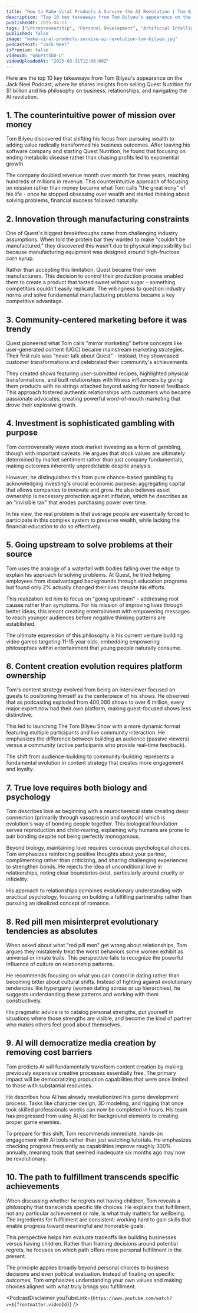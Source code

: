 ```yaml
---
title: "How to Make Viral Products & Survive the AI Revolution | Tom Bilyeu"
description: "Top 10 key takeaways from Tom Bilyeu's appearance on the Jack Neel Podcast, where he shares insights from selling Quest Nutrition for $1 billion and his philosophy on business, relationships, and navigating the AI revolution."
publishedAt: 2025-04-11
tags: ["Entrepreneurship", "Personal Development", "Artificial Intelligence"]
published: false
image: "make-viral-products-survive-ai-revolution-tom-bilyeu.jpg"
podcastHost: "Jack Neel"
isPremium: false
videoId: "G8GPtt5bD-U"
videoUploadedAt: "2025-03-31T12:00:00Z"
---
```



<PodcastSummaryPageLayout frontmatter={frontmatter}>

Here are the top 10 key takeaways from Tom Bilyeu's appearance on the Jack Neel Podcast, where he shares insights from selling Quest Nutrition for $1 billion and his philosophy on business, relationships, and navigating the AI revolution.

## 1. The counterintuitive power of mission over money

Tom Bilyeu discovered that shifting his focus from pursuing wealth to adding value radically transformed his business outcomes. After leaving his software company and starting Quest Nutrition, he found that focusing on ending metabolic disease rather than chasing profits led to exponential growth.

The company doubled revenue month over month for three years, reaching hundreds of millions in revenue. This counterintuitive approach of focusing on mission rather than money became what Tom calls "the great irony" of his life - once he stopped obsessing over wealth and started thinking about solving problems, financial success followed naturally.

## 2. Innovation through manufacturing constraints

One of Quest's biggest breakthroughs came from challenging industry assumptions. When told the protein bar they wanted to make "couldn't be manufactured," they discovered this wasn't due to physical impossibility but because manufacturing equipment was designed around high-fructose corn syrup.

Rather than accepting this limitation, Quest became their own manufacturers. This decision to control their production process enabled them to create a product that tasted sweet without sugar - something competitors couldn't easily replicate. The willingness to question industry norms and solve fundamental manufacturing problems became a key competitive advantage.

## 3. Community-centered marketing before it was trendy

Quest pioneered what Tom calls "mirror marketing" before concepts like user-generated content (UGC) became mainstream marketing strategies. Their first rule was "never talk about Quest" - instead, they showcased customer transformations and celebrated their community's achievements.

They created shows featuring user-submitted recipes, highlighted physical transformations, and built relationships with fitness influencers by giving them products with no strings attached beyond asking for honest feedback. This approach fostered authentic relationships with customers who became passionate advocates, creating powerful word-of-mouth marketing that drove their explosive growth.

## 4. Investment is sophisticated gambling with purpose

Tom controversially views stock market investing as a form of gambling, though with important caveats. He argues that stock values are ultimately determined by market sentiment rather than just company fundamentals, making outcomes inherently unpredictable despite analysis.

However, he distinguishes this from pure chance-based gambling by acknowledging investing's crucial economic purpose: aggregating capital that allows companies to innovate and grow. He also believes asset ownership is necessary protection against inflation, which he describes as an "invisible tax" that erodes purchasing power over time.

In his view, the real problem is that average people are essentially forced to participate in this complex system to preserve wealth, while lacking the financial education to do so effectively.

## 5. Going upstream to solve problems at their source

Tom uses the analogy of a waterfall with bodies falling over the edge to explain his approach to solving problems. At Quest, he tried helping employees from disadvantaged backgrounds through education programs but found only 2% actually changed their lives despite his efforts.

This realization led him to focus on "going upstream" - addressing root causes rather than symptoms. For his mission of improving lives through better ideas, this meant creating entertainment with empowering messages to reach younger audiences before negative thinking patterns are established.

The ultimate expression of this philosophy is his current venture building video games targeting 11-15 year olds, embedding empowering philosophies within entertainment that young people naturally consume.

## 6. Content creation evolution requires platform ownership

Tom's content strategy evolved from being an interviewer focused on guests to positioning himself as the centerpiece of his shows. He observed that as podcasting exploded from 400,000 shows to over 6 million, every major expert now had their own platform, making guest-focused shows less distinctive.

This led to launching The Tom Bilyeu Show with a more dynamic format featuring multiple participants and live community interaction. He emphasizes the difference between building an audience (passive viewers) versus a community (active participants who provide real-time feedback).

The shift from audience-building to community-building represents a fundamental evolution in content strategy that creates more engagement and loyalty.

## 7. True love requires both biology and psychology

Tom describes love as beginning with a neurochemical state creating deep connection (primarily through vasopressin and oxytocin) which is evolution's way of bonding people together. This biological foundation serves reproduction and child-rearing, explaining why humans are prone to pair bonding despite not being perfectly monogamous.

Beyond biology, maintaining love requires conscious psychological choices. Tom emphasizes reinforcing positive thoughts about your partner, complimenting rather than criticizing, and sharing challenging experiences to strengthen bonds. He rejects the idea of unconditional love in relationships, noting clear boundaries exist, particularly around cruelty or infidelity.

His approach to relationships combines evolutionary understanding with practical psychology, focusing on building a fulfilling partnership rather than pursuing an idealized concept of romance.

## 8. Red pill men misinterpret evolutionary tendencies as absolutes

When asked about what "red pill men" get wrong about relationships, Tom argues they mistakenly treat the worst behaviors some women exhibit as universal or innate traits. This perspective fails to recognize the powerful influence of culture on relationship patterns.

He recommends focusing on what you can control in dating rather than becoming bitter about cultural shifts. Instead of fighting against evolutionary tendencies like hypergamy (women dating across or up hierarchies), he suggests understanding these patterns and working with them constructively.

His pragmatic advice is to catalog personal strengths, put yourself in situations where those strengths are visible, and become the kind of partner who makes others feel good about themselves.

## 9. AI will democratize media creation by removing cost barriers

Tom predicts AI will fundamentally transform content creation by making previously expensive creative processes essentially free. The primary impact will be democratizing production capabilities that were once limited to those with substantial resources.

He describes how AI has already revolutionized his game development process. Tasks like character design, 3D modeling, and rigging that once took skilled professionals weeks can now be completed in hours. His team has progressed from using AI just for background elements to creating proper game enemies.

To prepare for this shift, Tom recommends immediate, hands-on engagement with AI tools rather than just watching tutorials. He emphasizes checking progress frequently as capabilities improve roughly 300% annually, meaning tools that seemed inadequate six months ago may now be revolutionary.

## 10. The path to fulfillment transcends specific achievements

When discussing whether he regrets not having children, Tom reveals a philosophy that transcends specific life choices. He explains that fulfillment, not any particular achievement or role, is what truly matters for wellbeing. The ingredients for fulfillment are consistent: working hard to gain skills that enable progress toward meaningful and honorable goals.

This perspective helps him evaluate tradeoffs like building businesses versus having children. Rather than framing decisions around potential regrets, he focuses on which path offers more personal fulfillment in the present.

The principle applies broadly beyond personal choices to business decisions and even political evaluation. Instead of fixating on specific outcomes, Tom emphasizes understanding your own values and making choices aligned with what truly brings you fulfillment.

<PodcastDisclaimer
  youTubeLink={`https://www.youtube.com/watch?v=${frontmatter.videoId}`}
/>

</PodcastSummaryPageLayout>
